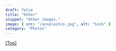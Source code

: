 ```yaml
---
draft: false
title: "Other"
snippet: "Other images."
image: { src: "/unsplash/o.jpg", alt: "Sink" }
category: "Photos"
---
```



<div class="my-8 mx-auto">
  <div class="grid grid-cols-8 grid-rows-8 gap-4">
    <div class="col-start-1 col-end-3 row-start-1 row-end-3">
      <Picture
        src="/unsplash/o.jpg"
        alt="Img 1"
        widths={[200, 400, 600]}
        sizes="(max-width: 800px) 100vw, 800px"
        formats={["avif", "jpeg", "png", "webp"]}
        aspectRatio="1:2"
      />
    </div>
    <div class="col-start-3 col-end-5 row-start-1 row-end-3">
      <Picture
        src="/unsplash/b.jpg"
        alt="Img 1"
        widths={[200, 400, 600]}
        sizes="(max-width: 800px) 100vw, 800px"
        formats={["avif", "jpeg", "png", "webp"]}
        aspectRatio="1:2"
      />
    </div>
    <div class="col-start-5 col-end-9 row-start-1 row-end-6">
      <Picture
        src="/unsplash/k.jpg"
        alt="Img 1"
        widths={[200, 400, 600]}
        sizes="(max-width: 800px) 100vw, 800px"
        formats={["avif", "jpeg", "png", "webp"]}
        aspectRatio="1:2"
      />
    </div>
    <div class="col-start-1 col-end-5 row-start-3 row-end-6">
      <Picture
        src="/unsplash/b.jpg"
        alt="Img 1"
        widths={[200, 400, 600]}
        sizes="(max-width: 800px) 100vw, 800px"
        formats={["avif", "jpeg", "png", "webp"]}
        aspectRatio="1:1"
      />
    </div>
    <div class="col-start-1 col-end-5 row-start-6 row-end-9">
      <Picture
        src="/unsplash/k.jpg"
        alt="Img 1"
        widths={[200, 400, 600]}
        sizes="(max-width: 800px) 100vw, 800px"
        formats={["avif", "jpeg", "png", "webp"]}
        aspectRatio="5:4"
      />
    </div>
    <div class="col-start-5 col-end-9 row-start-6 row-end-9">
      <Picture
        src="/unsplash/o.jpg"
        alt="Img 1"
        widths={[200, 400, 600]}
        sizes="(max-width: 800px) 100vw, 800px"
        formats={["avif", "jpeg", "png", "webp"]}
        aspectRatio="5:4"
      />
    </div>
  </div>
</div>

[[Top]](#top)
